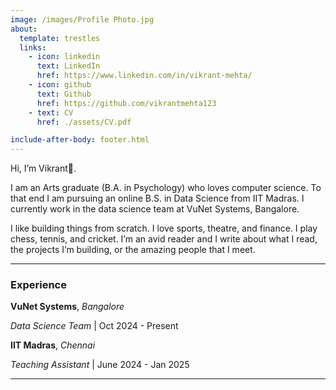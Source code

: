 ```yaml
---
image: /images/Profile Photo.jpg
about:
  template: trestles
  links:
    - icon: linkedin
      text: LinkedIn
      href: https://www.linkedin.com/in/vikrant-mehta/
    - icon: github
      text: Github
      href: https://github.com/vikrantmehta123
    - text: CV
      href: ./assets/CV.pdf

include-after-body: footer.html
---
```


:::{#hero-layout}

Hi, I'm Vikrant👋. 

I am an Arts graduate (B.A. in Psychology) who loves computer science. To that end I am pursuing an online B.S. in Data Science from IIT Madras. I currently work in the data science team at VuNet Systems, Bangalore. 

I like building things from scratch. I love sports, theatre, and finance. I play chess, tennis, and cricket. I'm an avid reader and I write about what I read, the projects I'm building, or the amazing people that I meet.

---

### Experience

**VuNet Systems**, *Bangalore* 

*Data Science Team* | Oct 2024 - Present  

**IIT Madras**, *Chennai*  

*Teaching Assistant* | June 2024 - Jan 2025 

:::

---